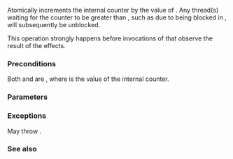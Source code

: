 {{cpp/thread/counting_semaphore/title|release}}
{{cpp/thread/counting_semaphore/navbar}}
{{dcl begin}}
{{dcl|since=c++20|1=
void release( std::ptrdiff_t update = 1 );
}}
{{dcl end}}

Atomically increments the internal counter by the value of {{c|update}}. Any thread(s) waiting for the counter to be greater than {{c|0}}, such as due to being blocked in {{c|acquire}}, will subsequently be unblocked.

This operation strongly happens before invocations of {{c|try_acquire}} that observe the result of the effects.

===Preconditions===
Both {{c|1=update &gt;= 0}} and {{c|1=update &lt;= max() - counter}} are {{c|true}}, where {{tt|counter}} is the value of the internal counter.

===Parameters===
{{par begin}}
{{par|update|the amount to increment the internal counter by}}
{{par end}}

===Exceptions===
May throw {{lc|std::system_error}}.

===See also===
{{dsc begin}}
{{dsc inc|cpp/thread/counting_semaphore/dsc acquire}}
{{dsc inc|cpp/thread/counting_semaphore/dsc try_acquire}}
{{dsc inc|cpp/thread/counting_semaphore/dsc try_acquire_for}}
{{dsc inc|cpp/thread/counting_semaphore/dsc try_acquire_until}}
{{dsc end}}

{{langlinks|de|es|fr|it|ja|pt|ru|zh}}